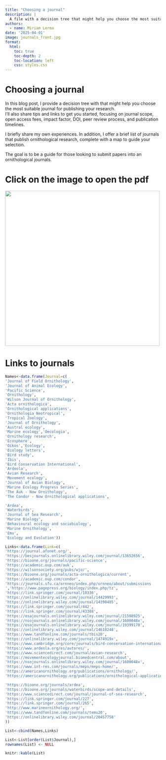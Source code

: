```yaml
---
title: "Choosing a journal"
description: |
  A file with a decision tree that might help you choose the most suitable journal for publishing your research. Links to journals are included. 
authors:
  - name: Miriam Lerma
date: '2025-04-01'
image: journals_front.jpg
format:
  html:
    toc: true
    toc-depth: 2
    toc-location: left
    css: styles.css
---
```


# Choosing a journal

In this blog post, I provide a decision tree with that might help you choose the most suitable journal for publishing your research.\
I’ll also share tips and links to get you started, focusing on journal scope, open access fees, impact factor, DOI, peer review process, and publication timelines.

I briefly share my own experiences. In addition, I offer a brief list of journals that publish ornithological research, complete with a map to guide your selection.

The goal is to be a guide for those looking to submit papers into an ornithological journals.

# Click on the image to open the pdf

<html>

<body><left> <a href="https://raw.githubusercontent.com/MiriamLL/data_supporting_webpage/main/Teaching/Journals.pdf"><img src="https://github.com/MiriamLL/quarto_webpage/blob/main/teaching/2025-04-01-journals/journals_front.jpg?raw=true" style="width:500px"/></a> </left></body>

</html>

# Links to journals

```r
Names<-data.frame(Journal=c(
'Journal of Field Ornithology',
'Journal of Animal Ecology',
'Pacific Science',
'Ornithology',
'Wilson Journal of Ornithology',
'Acta ornithologica',
'Ornithological applications',
'Ornithologia Neotropical',
'Tropical Zoology',
'Journal of Ornithology',
'Austral ecology',
'Marine ecology','Oecologia',
'Ornithology research',
'Ecosphere',
'Oikos','Ecology',
'Ecology letters',
'Bird study',
'Ibis',
'Bird Conservation International',
'Ardeola',
'Avian Research',
'Movement ecology',
'Journal of Avian Biology',
'Marine Ecology Progress Series',
'The Auk - Now Ornithology',
'The Condor - Now Ornithological applications',

'Ardea',
'Waterbirds',
'Journal of Sea Research',
'Marine Biology',
'Behavioural ecology and sociobiology',
'Marine Ornithology',
'Emu',
'Ecology and Evolution'))
```

```r
Links<-data.frame(Link=c(
'https://journal.afonet.org/',
'https://besjournals.onlinelibrary.wiley.com/journal/13652656',
'https://bioone.org/journals/pacific-science',
'https://academic.oup.com/auk',
'https://wilsonsociety.org/pubs/wjo/',
'https://bioone.org/journals/acta-ornithologica/current',
'https://academic.oup.com/condor',
'https://journals.sfu.ca/ornneo/index.php/ornneo/about/submissions
','https://www.pagepress.org/biology/index.php/tz',
'https://link.springer.com/journal/10336',
'https://onlinelibrary.wiley.com/journal/14429993',
'https://onlinelibrary.wiley.com/journal/14390485',
'https://link.springer.com/journal/442',
'https://link.springer.com/journal/43388',
'https://esajournals.onlinelibrary.wiley.com/journal/21508925',
'https://nsojournals.onlinelibrary.wiley.com/journal/1600048x',
'https://esajournals.onlinelibrary.wiley.com/journal/19399170',
'https://onlinelibrary.wiley.com/journal/14610248',
'https://www.tandfonline.com/journals/tbis20',
'https://onlinelibrary.wiley.com/journal/1474919x',
'https://www.cambridge.org/core/journals/bird-conservation-international',
'https://www.ardeola.org/es/autores/',
'https://www.sciencedirect.com/journal/avian-research',
'https://movementecologyjournal.biomedcentral.com/about',
'https://nsojournals.onlinelibrary.wiley.com/journal/1600048x',
'https://www.int-res.com/journals/meps/meps-home/',
'https://americanornithology.org/publications/ornithology/',
'https://americanornithology.org/publications/ornithological-applications/',

'https://bioone.org/journals/ardea',
'https://bioone.org/journals/waterbirds/scope-and-details',
'https://www.sciencedirect.com/journal/journal-of-sea-research',
'https://link.springer.com/journal/227',
'https://link.springer.com/journal/265',
'http://www.marineornithology.org/',
'https://www.tandfonline.com/journals/temu20',
'https://onlinelibrary.wiley.com/journal/20457758'
))
```

```r
List<-cbind(Names,Links)
```

```r
List<-List[order(List$Journal),]
rownames(List) <- NULL
```

```r
knitr::kable(List)
```
